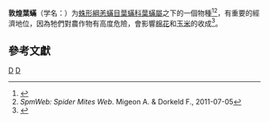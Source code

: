 {{Speciesbox 
| taxon = Tetranychus dunhuangensis
| authority = [[H._F._Wang|Wang]], 1981<ref name = "col445159">{{cite journal |last=Wang |first=H.F. |year=1981 |title=Two new species of Tetranychus from China (Acarina: Tetranychidae) |journal=[[Acta_Zootaxonomica_Sinica|Acta Zootaxonomica Sinica]] |volume=6 |pages=162-166 }}</ref>
| subdivision_ranks = [[種_(生物)|種]]
| subdivision = [[#物種|見內文]]
}}

'''敦煌葉蟎'''（学名：{{lang|la|'''''Tetranychus dunhuangensis'''''}}）为[[蛛形綱|蛛形綱]][[恙蟎目|恙蟎目]][[葉蟎科|葉蟎科]][[葉蟎屬|葉蟎屬]]之下的一個物種<ref name = "COL">{{cite web|url= http://www.catalogueoflife.org/services/res/2011AC_26July.zip|title= Species 2000 & ITIS Catalogue of Life: 2011 Annual Checklist.|author= Bisby F.A., Roskov Y.R., Orrell T.M., Nicolson D., Paglinawan L.E., Bailly N., Kirk P.M., Bourgoin T., Baillargeon G., Ouvrard D. (red.)|year= 2011|publisher= Species 2000: Reading, UK.|accessdate= 24 september 2012|archive-date= 2012-06-18|archive-url= https://web.archive.org/web/20120618223324/http://www.catalogueoflife.org/services/res/2011AC_26July.zip|dead-url= no}}</ref><ref name = "source">''SpmWeb: Spider Mites Web''. Migeon A. & Dorkeld F., 2011-07-05</ref>，有重要的經濟地位，因為牠們對農作物有高度危險，會影響[[棉花|棉花]]和[[玉米|玉米]]的收成<ref name="xinjiang">{{cite journal|url=http://www.0x94.com/doc/0MN1cCA5NE4hM5I5U.html |journal=新疆植保学会2012年学术年会 |title=新疆螨类研究进展 |author=[[张建萍|张建萍]] |date=2012-04-07 |accessdate=2016-01-18 |language=zh-hans |location=[[新疆|新疆]][[烏魯木齊|烏魯木齊]] |deadurl=yes |archiveurl=https://web.archive.org/web/20160125231916/http://www.0x94.com/doc/0MN1cCA5NE4hM5I5U.html |archivedate=2016-01-25 }}</ref>。

==參考文獻==
{{reflist}}

{{Taxonbar}}
[[Category:1981年描述的动物|D]]
[[Category:葉蟎屬|D]]